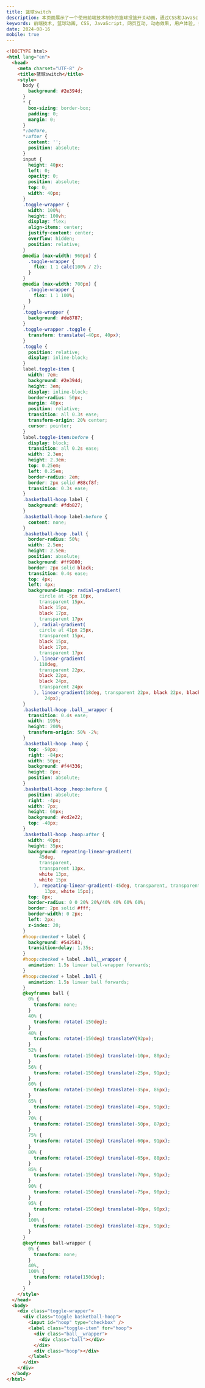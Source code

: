 ```yaml
---
title: 篮球switch
description: 本页面展示了一个使用前端技术制作的篮球投篮开关动画，通过CSS和JavaScript实现了点击触发篮球投篮的动态效果，展示了互动性和动画设计在网页中的应用。
keywords: 前端技术, 篮球动画, CSS, JavaScript, 网页互动, 动态效果, 用户体验, 投篮开关
date: 2024-08-16
mobile: true
---
```


```html
<!DOCTYPE html>
<html lang="en">
  <head>
    <meta charset="UTF-8" />
    <title>篮球switch</title>
    <style>
      body {
        background: #2e394d;
      }
      * {
        box-sizing: border-box;
        padding: 0;
        margin: 0;
      }
      *:before,
      *:after {
        content: '';
        position: absolute;
      }
      input {
        height: 40px;
        left: 0;
        opacity: 0;
        position: absolute;
        top: 0;
        width: 40px;
      }
      .toggle-wrapper {
        width: 100%;
        height: 100vh;
        display: flex;
        align-items: center;
        justify-content: center;
        overflow: hidden;
        position: relative;
      }
      @media (max-width: 960px) {
        .toggle-wrapper {
          flex: 1 1 calc(100% / 2);
        }
      }
      @media (max-width: 700px) {
        .toggle-wrapper {
          flex: 1 1 100%;
        }
      }
      .toggle-wrapper {
        background: #de8787;
      }
      .toggle-wrapper .toggle {
        transform: translate(-40px, 40px);
      }
      .toggle {
        position: relative;
        display: inline-block;
      }
      label.toggle-item {
        width: 7em;
        background: #2e394d;
        height: 3em;
        display: inline-block;
        border-radius: 50px;
        margin: 40px;
        position: relative;
        transition: all 0.3s ease;
        transform-origin: 20% center;
        cursor: pointer;
      }
      label.toggle-item:before {
        display: block;
        transition: all 0.2s ease;
        width: 2.3em;
        height: 2.3em;
        top: 0.25em;
        left: 0.25em;
        border-radius: 2em;
        border: 2px solid #88cf8f;
        transition: 0.3s ease;
      }
      .basketball-hoop label {
        background: #fdb827;
      }
      .basketball-hoop label:before {
        content: none;
      }
      .basketball-hoop .ball {
        border-radius: 50%;
        width: 2.5em;
        height: 2.5em;
        position: absolute;
        background: #ff9800;
        border: 2px solid black;
        transition: 0.4s ease;
        top: 4px;
        left: 4px;
        background-image: radial-gradient(
            circle at -5px 10px,
            transparent 15px,
            black 15px,
            black 17px,
            transparent 17px
          ), radial-gradient(
            circle at 41px 25px,
            transparent 15px,
            black 15px,
            black 17px,
            transparent 17px
          ), linear-gradient(
            110deg,
            transparent 22px,
            black 22px,
            black 24px,
            transparent 24px
          ), linear-gradient(18deg, transparent 22px, black 22px, black 24px, transparent
              24px);
      }
      .basketball-hoop .ball__wrapper {
        transition: 0.4s ease;
        width: 195%;
        height: 200%;
        transform-origin: 50% -2%;
      }
      .basketball-hoop .hoop {
        top: -50px;
        right: -84px;
        width: 50px;
        background: #f44336;
        height: 8px;
        position: absolute;
      }
      .basketball-hoop .hoop:before {
        position: absolute;
        right: -4px;
        width: 7px;
        height: 60px;
        background: #cd2e22;
        top: -40px;
      }
      .basketball-hoop .hoop:after {
        width: 40px;
        height: 35px;
        background: repeating-linear-gradient(
            45deg,
            transparent,
            transparent 13px,
            white 13px,
            white 15px
          ), repeating-linear-gradient(-45deg, transparent, transparent 13px, white
              13px, white 15px);
        top: 8px;
        border-radius: 0 0 20% 20%/40% 40% 60% 60%;
        border: 2px solid #fff;
        border-width: 0 2px;
        left: 2px;
        z-index: 20;
      }
      #hoop:checked + label {
        background: #542583;
        transition-delay: 1.35s;
      }
      #hoop:checked + label .ball__wrapper {
        animation: 1.5s linear ball-wrapper forwards;
      }
      #hoop:checked + label .ball {
        animation: 1.5s linear ball forwards;
      }
      @keyframes ball {
        0% {
          transform: none;
        }
        40% {
          transform: rotate(-150deg);
        }
        48% {
          transform: rotate(-150deg) translateY(92px);
        }
        52% {
          transform: rotate(-150deg) translate(-10px, 80px);
        }
        56% {
          transform: rotate(-150deg) translate(-25px, 91px);
        }
        60% {
          transform: rotate(-150deg) translate(-35px, 86px);
        }
        65% {
          transform: rotate(-150deg) translate(-45px, 91px);
        }
        70% {
          transform: rotate(-150deg) translate(-50px, 87px);
        }
        75% {
          transform: rotate(-150deg) translate(-60px, 91px);
        }
        80% {
          transform: rotate(-150deg) translate(-65px, 88px);
        }
        85% {
          transform: rotate(-150deg) translate(-70px, 91px);
        }
        90% {
          transform: rotate(-150deg) translate(-75px, 90px);
        }
        95% {
          transform: rotate(-150deg) translate(-80px, 90px);
        }
        100% {
          transform: rotate(-150deg) translate(-82px, 91px);
        }
      }
      @keyframes ball-wrapper {
        0% {
          transform: none;
        }
        40%,
        100% {
          transform: rotate(150deg);
        }
      }
    </style>
  </head>
  <body>
    <div class="toggle-wrapper">
      <div class="toggle basketball-hoop">
        <input id="hoop" type="checkbox" />
        <label class="toggle-item" for="hoop">
          <div class="ball__wrapper">
            <div class="ball"></div>
          </div>
          <div class="hoop"></div>
        </label>
      </div>
    </div>
  </body>
</html>
```
